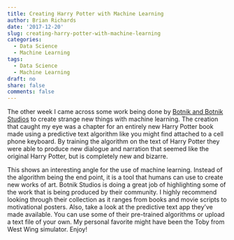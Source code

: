 ```yaml
---
title: Creating Harry Potter with Machine Learning
author: Brian Richards
date: '2017-12-20'
slug: creating-harry-potter-with-machine-learning
categories:
  - Data Science
  - Machine Learning
tags:
  - Data Science
  - Machine Learning
draft: no
share: false
comments: false
---
```


The other week I came across some work being done by [Botnik and Botnik Studios](http://www.botnik.org/) 
to create strange new things with machine learning. The creation that caught my 
eye was a chapter for an entirely new Harry Potter book made using a predictive 
text algorithm like you might find attached to a cell phone keyboard. By 
training the algorithm on the text of Harry Potter they were able to produce 
new dialogue and narration that seemed like the original Harry Potter, but is 
completely new and bizarre. 

This shows an interesting angle for the use of machine learning. Instead of the 
algorithm being the end point, it is a tool that humans can use to create new 
works of art. Botnik Studios is doing a great job of highlighting some of the 
work that is being produced by their community. I highly recommend looking 
through their collection as it ranges from books and movie scripts to 
motivational posters. Also, take a look at the predictive text app they've made 
available. You can use some of their pre-trained algorithms or upload a text 
file of your own. My personal favorite might have been the Toby from West Wing 
simulator. Enjoy!
